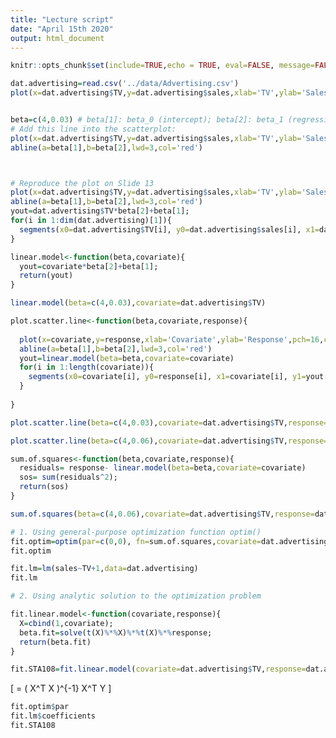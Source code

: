 ```yaml
---
title: "Lecture script"
date: "April 15th 2020"
output: html_document
---
```


```r
knitr::opts_chunk$set(include=TRUE,echo = TRUE, eval=FALSE, message=FALSE,warning=FALSE)
```


```r
dat.advertising=read.csv('../data/Advertising.csv')
plot(x=dat.advertising$TV,y=dat.advertising$sales,xlab='TV',ylab='Sales',pch=16,cex=1.4,col='blue')


beta=c(4,0.03) # beta[1]: beta_0 (intercept); beta[2]: beta_1 (regression slope)
# Add this line into the scatterplot:
plot(x=dat.advertising$TV,y=dat.advertising$sales,xlab='TV',ylab='Sales',pch=16,cex=1.4,col='blue')
abline(a=beta[1],b=beta[2],lwd=3,col='red')



# Reproduce the plot on Slide 13
plot(x=dat.advertising$TV,y=dat.advertising$sales,xlab='TV',ylab='Sales',pch=16,cex=1.4,col='blue')
abline(a=beta[1],b=beta[2],lwd=3,col='red')
yout=dat.advertising$TV*beta[2]+beta[1];
for(i in 1:dim(dat.advertising)[1]){
  segments(x0=dat.advertising$TV[i], y0=dat.advertising$sales[i], x1=dat.advertising$TV[i], y1=yout[i] )
}
```
```r
linear.model<-function(beta,covariate){
  yout=covariate*beta[2]+beta[1];
  return(yout)
}

linear.model(beta=c(4,0.03),covariate=dat.advertising$TV)
```

```r

plot.scatter.line<-function(beta,covariate,response){
  
  plot(x=covariate,y=response,xlab='Covariate',ylab='Response',pch=16,cex=1.4,col='blue')
  abline(a=beta[1],b=beta[2],lwd=3,col='red')
  yout=linear.model(beta=beta,covariate=covariate)
  for(i in 1:length(covariate)){
    segments(x0=covariate[i], y0=response[i], x1=covariate[i], y1=yout[i] )
  }
  
}

plot.scatter.line(beta=c(4,0.03),covariate=dat.advertising$TV,response=dat.advertising$sales)

plot.scatter.line(beta=c(4,0.06),covariate=dat.advertising$TV,response=dat.advertising$sales)

```

```r
sum.of.squares<-function(beta,covariate,response){
  residuals= response- linear.model(beta=beta,covariate=covariate)
  sos= sum(residuals^2);
  return(sos)
}

sum.of.squares(beta=c(4,0.06),covariate=dat.advertising$TV,response=dat.advertising$sales)

```

```r
# 1. Using general-purpose optimization function optim()
fit.optim=optim(par=c(0,0), fn=sum.of.squares,covariate=dat.advertising$TV,response=dat.advertising$sales)
fit.optim

fit.lm=lm(sales~TV+1,data=dat.advertising)
fit.lm
```
```r
# 2. Using analytic solution to the optimization problem

fit.linear.model<-function(covariate,response){
  X=cbind(1,covariate);
  beta.fit=solve(t(X)%*%X)%*%t(X)%*%response;
  return(beta.fit)
}

fit.STA108=fit.linear.model(covariate=dat.advertising$TV,response=dat.advertising$sales)


```


\[
\hat{\beta}= \big( X^T X \big)^{-1} X^T Y
\]


```r
fit.optim$par
fit.lm$coefficients
fit.STA108

```
